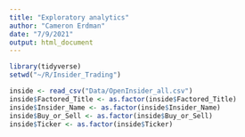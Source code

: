 ```yaml
---
title: "Exploratory analytics"
author: "Cameron Erdman"
date: "7/9/2021"
output: html_document
---
```


```r
library(tidyverse)
setwd("~/R/Insider_Trading")
```

```r
inside <- read_csv("Data/OpenInsider_all.csv")
inside$Factored_Title <- as.factor(inside$Factored_Title)
inside$Insider_Name <- as.factor(inside$Insider_Name)
inside$Buy_or_Sell <- as.factor(inside$Buy_or_Sell)
inside$Ticker <- as.factor(inside$Ticker)
```


```r

```

